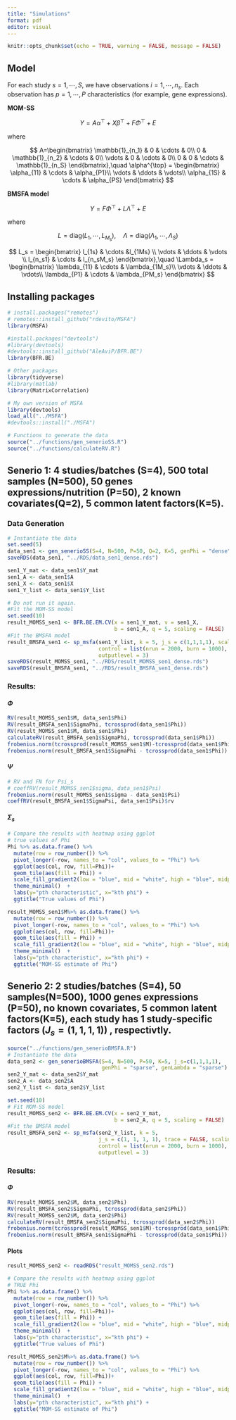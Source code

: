 ```yaml
---
title: "Simulations"
format: pdf
editor: visual
---
```


```r
knitr::opts_chunk$set(echo = TRUE, warning = FALSE, message = FALSE)
```

## Model

For each study $s = 1, \cdots, S$, we have observations $i = 1, \cdots, n_s$. Each observation has $p=1,\cdots,P$ characteristics (for example, gene expressions).

**MOM-SS**

$$
Y = A\alpha^{\top} + X\beta^{\top} + F\Phi^{\top} + E
$$

where

$$
A=\begin{bmatrix}
\mathbb{1}_{n_1} & 0 & \cdots & 0\\
0 & \mathbb{1}_{n_2} & \cdots & 0\\
\vdots & 0 & \cdots & 0\\
0 & 0 & \cdots & \mathbb{1}_{n_S}
\end{bmatrix},\quad
\alpha^{\top} = \begin{bmatrix}
\alpha_{11} & \cdots & \alpha_{P1}\\
\vdots & \ddots & \vdots\\
\alpha_{1S} & \cdots & \alpha_{PS}
\end{bmatrix}
$$

**BMSFA model**

$$
Y = F\Phi^{\top} + L\Lambda^{\top} + E
$$

where

$$
L = \text{diag}(L_1, \cdots, L_{M_s}),\quad \Lambda = \text{diag}(\Lambda_1, \cdots, \Lambda_S)
$$

$$
L_s = \begin{bmatrix} 
l_{1s} & \cdots &l_{1Ms} \\
\vdots & \ddots & \vdots \\
l_{n_s1} & \cdots & l_{n_sM_s}
\end{bmatrix},\quad
\Lambda_s = \begin{bmatrix}
\lambda_{11} & \cdots & \lambda_{1M_s}\\
\vdots & \ddots & \vdots\\
\lambda_{P1} & \cdots & \lambda_{PM_s}
\end{bmatrix}
$$

## Installing packages

```r
# install.packages("remotes")
# remotes::install_github("rdevito/MSFA")
library(MSFA)

#install.packages("devtools") 
#library(devtools)
#devtools::install_github("AleAviP/BFR.BE")
library(BFR.BE)

# Other packages
library(tidyverse)
#library(matlab)
library(MatrixCorrelation)

# My own version of MSFA
library(devtools)
load_all("../MSFA")
#devtools::install("./MSFA")
```

```r
# Functions to generate the data
source("../functions/gen_senerioSS.R")
source("../functions/calculateRV.R")
```

## Senerio 1: 4 studies/batches (S=4), 500 total samples (N=500), 50 genes expressions/nutrition (P=50), 2 known covariates(Q=2), 5 common latent factors(K=5).

### Data Generation

```r
# Instantiate the data
set.seed(5)
data_sen1 <- gen_senerioSS(S=4, N=500, P=50, Q=2, K=5, genPhi = "dense")
saveRDS(data_sen1, "../RDS/data_sen1_dense.rds")

sen1_Y_mat <- data_sen1$Y_mat
sen1_A <- data_sen1$A
sen1_X <- data_sen1$X
sen1_Y_list <- data_sen1$Y_list
```

```r
# Do not run it again.
#Fit the MOM-SS model
set.seed(10)
result_MOMSS_sen1 <- BFR.BE.EM.CV(x = sen1_Y_mat, v = sen1_X, 
                                  b = sen1_A, q = 5, scaling = FALSE)
#Fit the BMSFA model
result_BMSFA_sen1 <- sp_msfa(sen1_Y_list, k = 5, j_s = c(1,1,1,1), scaling = FALSE,
                             control = list(nrun = 2000, burn = 1000),
                             outputlevel = 3)
saveRDS(result_MOMSS_sen1, "../RDS/result_MOMSS_sen1_dense.rds")
saveRDS(result_BMSFA_sen1, "../RDS/result_BMSFA_sen1_dense.rds")
```

### Results:

#### $\Phi$

```r
RV(result_MOMSS_sen1$M, data_sen1$Phi)
RV(result_BMSFA_sen1$SigmaPhi, tcrossprod(data_sen1$Phi))
RV(result_MOMSS_sen1$M, data_sen1$Phi)
calculateRV(result_BMSFA_sen1$SigmaPhi, tcrossprod(data_sen1$Phi))
frobenius.norm(tcrossprod(result_MOMSS_sen1$M)-tcrossprod(data_sen1$Phi))
frobenius.norm(result_BMSFA_sen1$SigmaPhi - tcrossprod(data_sen1$Phi))
```

#### $\Psi$

```r
# RV and FN for Psi_s
# coeffRV(result_MOMSS_sen1$sigma, data_sen1$Psi)
frobenius.norm(result_MOMSS_sen1$sigma - data_sen1$Psi)
coeffRV(result_BMSFA_sen1$SigmaPsi, data_sen1$Psi)$rv
```

#### $\Sigma_s$

```r
# Compare the results with heatmap using ggplot
# true values of Phi
Phi %>% as.data.frame() %>% 
  mutate(row = row_number()) %>%
  pivot_longer(-row, names_to = "col", values_to = "Phi") %>%
  ggplot(aes(col, row, fill=Phi))+
  geom_tile(aes(fill = Phi)) +
  scale_fill_gradient2(low = "blue", mid = "white", high = "blue", midpoint = 0) +
  theme_minimal()  +
  labs(y="pth characteristic", x="kth phi") +
  ggtitle("True values of Phi")
```

```r
result_MOMSS_sen1$M%>% as.data.frame() %>% 
  mutate(row = row_number()) %>%
  pivot_longer(-row, names_to = "col", values_to = "Phi") %>%
  ggplot(aes(col, row, fill=Phi))+
  geom_tile(aes(fill = Phi)) +
  scale_fill_gradient2(low = "blue", mid = "white", high = "blue", midpoint = 0) +
  theme_minimal()  +
  labs(y="pth characteristic", x="kth phi") +
  ggtitle("MOM-SS estimate of Phi")
```

## Senerio 2: 2 studies/batches (S=4), 50 samples(N=500), 1000 genes expressions (P=50), no known covariates, 5 common latent factors(K=5), each study has 1 study-specific factors ($J_s=(1,1,1,1)$) , respectivtly.

```r
source("../functions/gen_senerioBMSFA.R")
# Instantiate the data
data_sen2 <- gen_senerioBMSFA(S=4, N=500, P=50, K=5, j_s=c(1,1,1,1), 
                              genPhi = "sparse", genLambda = "sparse")
sen2_Y_mat <- data_sen2$Y_mat
sen2_A <- data_sen2$A
sen2_Y_list <- data_sen2$Y_list
```

```r
set.seed(10)
# Fit MOM-SS model
result_MOMSS_sen2 <- BFR.BE.EM.CV(x = sen2_Y_mat, 
                                  b = sen2_A, q = 5, scaling = FALSE)
#Fit the BMSFA model
result_BMSFA_sen2 <- sp_msfa(sen2_Y_list, k = 5, 
                             j_s = c(1, 1, 1, 1), trace = FALSE, scaling = FALSE,
                             control = list(nrun = 2000, burn = 1000),
                             outputlevel = 3)
```

### Results:

#### $\Phi$

```r
RV(result_MOMSS_sen2$M, data_sen2$Phi)
RV(result_BMSFA_sen2$SigmaPhi, tcrossprod(data_sen2$Phi))
RV(result_MOMSS_sen2$M, data_sen2$Phi)
calculateRV(result_BMSFA_sen2$SigmaPhi, tcrossprod(data_sen2$Phi))
frobenius.norm(tcrossprod(result_MOMSS_sen1$M)-tcrossprod(data_sen1$Phi))
frobenius.norm(result_BMSFA_sen1$SigmaPhi - tcrossprod(data_sen1$Phi))
```

#### Plots

```r
result_MOMSS_sen2 <- readRDS("result_MOMSS_sen2.rds")
```

```r
# Compare the results with heatmap using ggplot
# TRUE Phi
Phi %>% as.data.frame() %>% 
  mutate(row = row_number()) %>%
  pivot_longer(-row, names_to = "col", values_to = "Phi") %>%
  ggplot(aes(col, row, fill=Phi))+
  geom_tile(aes(fill = Phi)) +
  scale_fill_gradient2(low = "blue", mid = "white", high = "blue", midpoint = 0) +
  theme_minimal()  +
  labs(y="pth characteristic", x="kth phi") +
  ggtitle("True values of Phi")
```

```r
result_MOMSS_sen2$M%>% as.data.frame() %>% 
  mutate(row = row_number()) %>%
  pivot_longer(-row, names_to = "col", values_to = "Phi") %>%
  ggplot(aes(col, row, fill=Phi))+
  geom_tile(aes(fill = Phi)) +
  scale_fill_gradient2(low = "blue", mid = "white", high = "blue", midpoint = 0) +
  theme_minimal()  +
  labs(y="pth characteristic", x="kth phi") +
  ggtitle("MOM-SS estimate of Phi")
```
